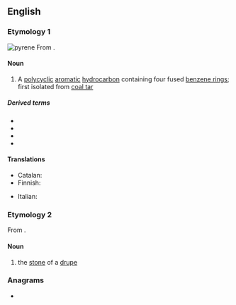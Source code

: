 {{also|pyrène}}
==English==
{{wikipedia}}

===Etymology 1===
[[File:Pyrene.svg|thumb|pyrene]]
From {{confix|en|pyr|ene}}.

====Noun====
{{en-noun}}

# {{lb|en|chemistry}} A [[polycyclic]] [[aromatic]] [[hydrocarbon]] containing four fused [[benzene ring]]s; first isolated from [[coal tar]]

=====Derived terms=====
* {{l|en|polypyrene}}
* {{l|en|pyrenic}}
* {{l|en|circumpyrene}}
* {{l|en|pyrenoid}}

====Translations====
{{trans-top|hydrocarbon}}
* Catalan: {{t|ca|pirè|m}}
* Finnish: {{t|fi|pyreeni}}
{{trans-mid}}
* Italian: {{t|it|pirene|m}}
{{trans-bottom}}

===Etymology 2===
From {{etyl|grc|en}} {{m|grc|πυρήν||fruit stone}}.

====Noun====
{{en-noun}}

# {{lb|en|botany}} the [[stone]] of a [[drupe]]

===Anagrams===
* {{anagrams|en|a=eenpry|repyne}}